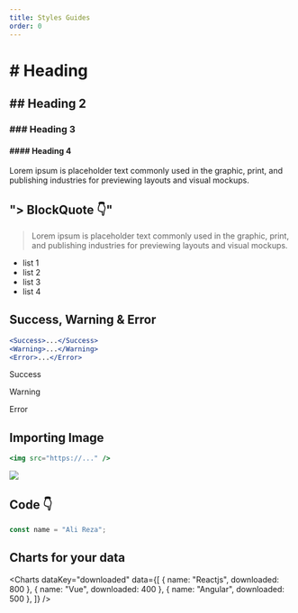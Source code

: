 ```yaml
---
title: Styles Guides
order: 0
---
```


# # Heading

## ## Heading 2

### ### Heading 3

#### #### Heading 4

Lorem ipsum is placeholder text commonly used in the graphic, print, and publishing industries for previewing layouts and visual mockups.

## "**>** BlockQuote 👇"

> Lorem ipsum is placeholder text commonly used in the graphic, print, and publishing industries for previewing layouts and visual mockups.

- list 1
- list 2
- list 3
- list 4

## Success, Warning & Error

```jsx
<Success>...</Success>
<Warning>...</Warning>
<Error>...</Error>
```

<Success>Success</Success>

<Warning>Warning</Warning>

<Error>Error</Error>

## Importing Image

```jsx
<img src="https://..." />
```

<img src="https://images.unsplash.com/photo-1580927752452-89d86da3fa0a?ixlib=rb-4.0.3&ixid=MnwxMjA3fDB8MHxwaG90by1wYWdlfHx8fGVufDB8fHx8&auto=format&fit=crop&w=1170&q=80" />

## Code 👇

```js
const name = "Ali Reza";
```

## Charts for your data

<Charts
  dataKey="downloaded"
  data={[
    { name: "Reactjs", downloaded: 800 },
    { name: "Vue", downloaded: 400 },
    { name: "Angular", downloaded: 500 },
  ]}
/>

<Author
  name="Ali Reza"
  headline="Front-End Developer"
  image="https://pbs.twimg.com/profile_images/1598932468492476416/tTkHaLF7_400x400.jpg"
  link="https://twitter.com/Ali_Developer05"
/>
